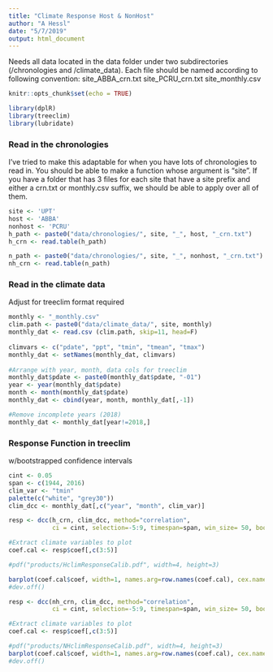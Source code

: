 ```yaml
---
title: "Climate Response Host & NonHost"
author: "A Hessl"
date: "5/7/2019"
output: html_document
---
```

Needs all data located in the data folder under two subdirectories (/chronologies and /climate_data). Each file should be named according to following convention:
site_ABBA_crn.txt
site_PCRU_crn.txt
site_monthly.csv

```r
knitr::opts_chunk$set(echo = TRUE)
```

```r
library(dplR)
library(treeclim)
library(lubridate)
```
### Read in the chronologies
I've tried to make this adaptable for when you have lots of chronologies to read in. You should be able to make a function whose argument is "site". If you have a folder that has 3 files for each site that have a site prefix and either a crn.txt or monthly.csv suffix, we should be able to apply over all of them.

```r
site <- 'UPT'
host <- 'ABBA'
nonhost <- 'PCRU'
h_path <- paste0("data/chronologies/", site, "_", host, "_crn.txt")
h_crn <- read.table(h_path)

n_path <- paste0("data/chronologies/", site, "_", nonhost, "_crn.txt")
nh_crn <- read.table(n_path)
```

### Read in the climate data
Adjust for treeclim format required
```r

monthly <- "_monthly.csv"
clim.path <- paste0("data/climate_data/", site, monthly)
monthly_dat <- read.csv (clim.path, skip=11, head=F)
    
climvars <- c("pdate", "ppt", "tmin", "tmean", "tmax")
monthly_dat <- setNames(monthly_dat, climvars)
   
#Arrange with year, month, data cols for treeclim 
monthly_dat$pdate <- paste0(monthly_dat$pdate, "-01")
year <- year(monthly_dat$pdate)
month <- month(monthly_dat$pdate)
monthly_dat <- cbind(year, month, monthly_dat[,-1])

#Remove incomplete years (2018)
monthly_dat <- monthly_dat[year!=2018,]
```

### Response Function in treeclim
w/bootstrapped confidence intervals

```r
cint <- 0.05
span <- c(1944, 2016)
clim_var <- "tmin"
palette(c("white", "grey30"))
clim_dcc <- monthly_dat[,c("year", "month", clim_var)]
```

```r
resp <- dcc(h_crn, clim_dcc, method="correlation", 
            ci = cint, selection=-5:9, timespan=span, win_size= 50, boot="exact") 
```

```r
#Extract climate variables to plot
coef.cal <- resp$coef[,c(3:5)]

#pdf("products/HclimResponseCalib.pdf", width=4, height=3)

barplot(coef.cal$coef, width=1, names.arg=row.names(coef.cal), cex.names=0.7, las=2, col=factor(coef.cal$significant), ylab="Cor Coef", main=paste0("Climate Response ", span[1], "-", span[2])) 
#dev.off()
```

```r
resp <- dcc(nh_crn, clim_dcc, method="correlation", 
            ci = cint, selection=-5:9, timespan=span, win_size= 50, boot="exact") 
```

```r
#Extract climate variables to plot
coef.cal <- resp$coef[,c(3:5)]

#pdf("products/NHclimResponseCalib.pdf", width=4, height=3)
barplot(coef.cal$coef, width=1, names.arg=row.names(coef.cal), cex.names=0.7, las=2, col=factor(coef.cal$significant), ylab="Cor Coef", main=paste0("Climate Response ", span[1], "-", span[2])) 
#dev.off()
```